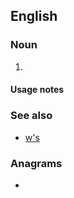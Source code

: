 {{also|ws|WS|Ws|ws.|.ws|w's}}
==English==

===Noun===
{{head|en|noun plural form}}

# {{plural of|W|lang=en}}

====Usage notes====
{{U:en:plurals of letters}}

===See also===
* [[w's]]

===Anagrams===
* {{anagrams|en|SW|Sw.}}